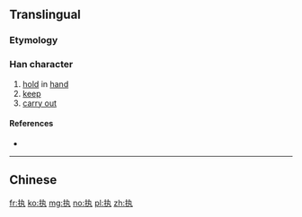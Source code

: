 {{also|執}}
==Translingual==

===Etymology===
{{Han simp|執|f=幸|t=扌}}

===Han character===
{{Han char|rn=64|rad=手|as=03|sn=6|four=|canj=QKNI|ids=⿰扌丸}}

# [[hold]] in [[hand]]
# [[keep]]
# [[carry out]]

====References====
* {{Han ref|kx=0418.141|dkj=11823|dj=0765.110|hdz=31831.050|uh=6267|ud=25191}}

----
==Chinese==
{{zh-see|執}}

[[fr:执]]
[[ko:执]]
[[mg:执]]
[[no:执]]
[[pl:执]]
[[zh:执]]